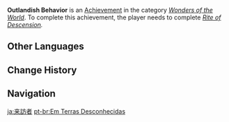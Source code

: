 {{Achievement Infobox
|title        = 
|id           = 84011
|order id     = 4012
|category     = Wonders of the World
|description  = Be rescued by [[Tartaglia|an outsider]] at the "tourist spot that locals don't go to."
|requirements = Complete ''[[Rite of Descension]].''
|primogems    = 5
|tracking     = 
|hidden       = 1
|quest        = Of the Land Amidst Monoliths
|type         = Quest
}}
'''Outlandish Behavior''' is an [[Achievement]] in the category ''[[Wonders of the World]]''. To complete this achievement, the player needs to complete ''[[Rite of Descension]].''
<!--
==Trivia==

==Video Guides==
{{EVT
|video1   = 
|caption1 = 
}}
-->
==Other Languages==
{{Other Languages
|en      = Outlandish Behavior
|zhs     = 异乡异客
|zhs_rm  = Yìxiāng Yìkè
|zht     = 異鄉異客
|zht_rm  = Yìxiāng Yìkè
|zh_tl   = An Outlander In a Foreign Land
|ja      = 来訪者
|ja_rm   = Raihousha
|ja_tl   = A Visitor
|ko      = 낯선 땅의 이방인
|ko_rm   = Natsseon Ttang-ui Ibang'in
|ko_tl   = A Foreigner of Foreign Land
|es      = En tierras desconocidas
|es_tl   = In Unknown Lands
|fr      = En pays étranger
|fr_tl   = In a Foreign Country
|ru      = Чужак в стране чужой
|ru_tl   = An Outlander in a Foreign Land
|th      = ต่างที่ต่างถิ่นเพียงลำพัง
|th_rm   = 
|th_tl   = 
|vi      = Đất khách quê người
|vi_tl   = 
|de      = Ein Fremder in der Fremde
|de_tl   = A Foreigner in Foreign Lands
|id      = Perilaku Aneh
|id_tl   = Strange Behavior
|pt      = Em Terras Desconhecidas
|pt_tl   = 
|tr      = Yardım Eli
|tr_tl   = 
|it      = Paese che vai, usanza che trovi
|it_tl   = 
}}

==Change History==
{{Change History|1.0}}
<!--
==References==
{{Reflist}}
-->
==Navigation==
{{Achievement Navbox|Wonders of the World|Quest}}

[[ja:来訪者]]
[[pt-br:Em Terras Desconhecidas]]